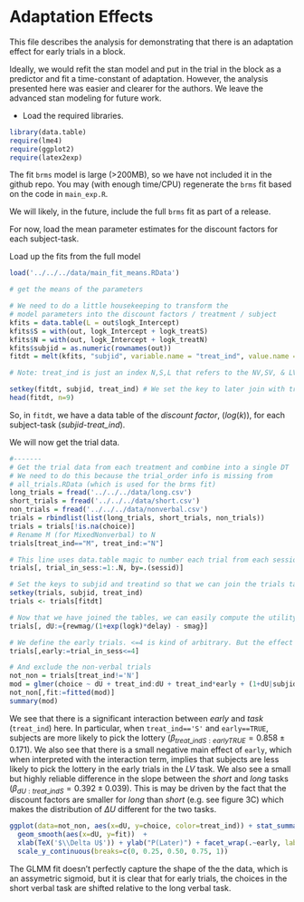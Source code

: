 # Adaptation Effects

This file describes the analysis for demonstrating that there is an adaptation 
effect for early trials in a block.

Ideally, we would refit the stan model and put in the trial in the block as a predictor and fit a time-constant of adaptation. However, the analysis presented here was easier and clearer for the authors. We leave the advanced stan modeling for future work.

+ Load the required libraries.

```r
library(data.table)
require(lme4)
require(ggplot2)
require(latex2exp)
```

The fit `brms` model is large (>200MB), so we have not included it in the github repo. 
You may (with enough time/CPU) regenerate the `brms` fit based on the code in `main_exp.R`.

We will likely, in the future, include the full `brms` fit as part of a release.

For now, load the mean parameter estimates for the discount factors for each subject-task.

Load up the fits from the full model
```r
load('../../../data/main_fit_means.RData')
```

```r
# get the means of the parameters

# We need to do a little housekeeping to transform the
# model parameters into the discount factors / treatment / subject
kfits = data.table(L = out$logk_Intercept)
kfits$S = with(out, logk_Intercept + logk_treatS)
kfits$N = with(out, logk_Intercept + logk_treatN)
kfits$subjid = as.numeric(rownames(out))
fitdt = melt(kfits, "subjid", variable.name = "treat_ind", value.name = "logk")

# Note: treat_ind is just an index N,S,L that refers to the NV,SV, & LV tasks. 

setkey(fitdt, subjid, treat_ind) # We set the key to later join with trials
head(fitdt, n=9)

```

So, in `fitdt`, we have a data table of the  _discount factor_, ($log(k)$), for each subject-task (_subjid_-_treat_ind_).

We will now get the trial data.

```r
#-------
# Get the trial data from each treatment and combine into a single DT
# We need to do this because the trial_order info is missing from 
# all_trials.RData (which is used for the brms fit)
long_trials = fread('../../../data/long.csv')
short_trials = fread('../../../data/short.csv')
non_trials = fread('../../../data/nonverbal.csv')
trials = rbindlist(list(long_trials, short_trials, non_trials))
trials = trials[!is.na(choice)]
# Rename M (for MixedNonverbal) to N
trials[treat_ind=="M", treat_ind:="N"]

# This line uses data.table magic to number each trial from each session from 1:N
trials[, trial_in_sess:=1:.N, by=.(sessid)] 

# Set the keys to subjid and treatind so that we can join the trials table to the fitdt table
setkey(trials, subjid, treat_ind)
trials <- trials[fitdt]

# Now that we have joined the tables, we can easily compute the utility of the delayed offer for each subject-task. 
trials[, dU:={rewmag/(1+exp(logk)*delay) - smag}]

# We define the early trials. <=4 is kind of arbitrary. But the effect goes away after trial #5.
trials[,early:=trial_in_sess<=4]

# And exclude the non-verbal trials
not_non = trials[treat_ind!='N']
mod = glmer(choice ~ dU + treat_ind:dU + treat_ind*early + (1+dU|subjid),data = not_non, family=binomial)
not_non[,fit:=fitted(mod)]
summary(mod)
```

We see that there is a significant interaction between _early_ and _task_ (`treat_ind`) here. In particular, when `treat_ind=='S'` and `early==TRUE`, subjects are more likely to pick the lottery ($\beta_{treat\_indS:earlyTRUE}=0.858\pm 0.171$). We also see that there is a small negative main effect of `early`, which when interpreted with the interaction term, implies that subjects are less likely to pick the lottery in the early trials in the _LV_ task. We also see a small but highly reliable difference in the slope between the _short_ and _long_ tasks ($\beta_{dU:treat\_indS}=0.392\pm 0.039$). This is may be driven by the fact that the discount factors are smaller for _long_ than _short_ (e.g. see figure 3C) which makes the distribution of $\Delta U$ different for the two tasks.  

```r

ggplot(data=not_non, aes(x=dU, y=choice, color=treat_ind)) + stat_summary_bin(bins=10) + 
  geom_smooth(aes(x=dU, y=fit))  +
  xlab(TeX('$\\Delta U$')) + ylab("P(Later)") + facet_wrap(.~early, labeller = labeller( early = c('FALSE' = 'All other trials', 'TRUE' = '1st 4 Trials'))) +
  scale_y_continuous(breaks=c(0, 0.25, 0.50, 0.75, 1)) 
```
The GLMM fit doesn't perfectly capture the shape of the the data, which is an assymetric sigmoid, but it is clear that for early trials, the choices in the short verbal task are shifted relative to the long verbal task.